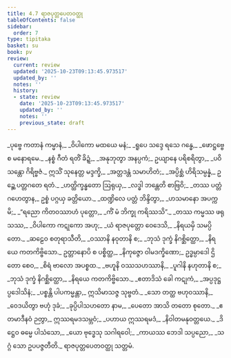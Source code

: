 ```yaml
---
title: 4.7 ရာဇပုတ္တပေတဝတ္ထု
tableOfContents: false
sidebar:
  order: 7
type: tipitaka
basket: su
book: pv
review:
  current: review
  updated: '2025-10-23T09:13:45.973517'
  updated_by: ''
  notes: ''
  history:
  - state: review
    date: '2025-10-23T09:13:45.973517'
    updated_by: ''
    notes: ''
    previous_state: draft
---
```



<ReviewStatus review={frontmatter.review} showDetails={true} />

<HypothesisAnnotation frontmatter={frontmatter} />

<DynamicBreadcrumb />

<Division number="753" book="pv" e="ch" v="19" p="211">

<Paragraph number="807" type="verses" book="pv">
_ပုဗ္ဗေ ကတာနံ ကမ္မာနံ,_  
_ဝိပါကော မထယေ မနံ;_  
_ရူပေ သဒ္ဒေ ရသေ ဂန္ဓေ,_  
_ဖောဋ္ဌဗ္ဗေ စ မနောရမေ._  

</Paragraph>

</Division>
<Division number="754" book="pv" e="ch" v="19" p="211">

<Paragraph number="808" type="verses" book="pv">
_နစ္စံ ဂီတံ ရတိံ ခိဍ္ဍံ,_  
_အနုဘုတွာ အနပ္ပကံ;_  
ဥယျာနေ ပရိစရိတွာ,_  
_ပဝိသန္တော ဂိရိဗ္ဗဇံ._  

</Paragraph>

</Division>
<Division number="755" book="pv" e="ch" v="19" p="211">

<Paragraph number="809" book="pv">
ဣသိံ သုနေတ္တ မဒ္ဒက္ခိ,_  
_အတ္တဒန္တံ သမာဟိတံ;_  
_အပ္ပိစ္ဆံ ဟိရိသမ္ပန္နံ,_  
ဥဉ္ဆေ ပတ္တဂတေ ရတံ._  

</Paragraph>

</Division>
<Division number="756" book="pv" e="ch" v="19" p="211">

<Paragraph number="810" type="verses" book="pv">
_ဟတ္ထိက္ခန္ဓတော ဩရုယှ,_  
_လဒ္ဓါ ဘန္တေတိ စာဗြဝိ;_  
_တဿ ပတ္တံ ဂဟေတွာန,_  
ဥစ္စံ ပဂ္ဂယှ ခတ္တိယော._  

</Paragraph>

</Division>
<Division number="757" book="pv" e="ch" v="19" p="211">

<Paragraph number="811" type="verses" book="pv">
_ထဏ္ဍိလေ ပတ္တံ ဘိန္ဒိတွာ,_  
_ဟသမာနော အပက္ကမိ;_  
_“ရညော ကိတဝဿာဟံ ပုတ္တော,_  
_ကိံ မံ ဘိက္ခု ကရိဿသိ”._  

</Paragraph>

</Division>
<Division number="758" book="pv" e="ch" v="19" p="212">

<Paragraph number="812" type="verses" book="pv">
_တဿ ကမ္မဿ ဖရုသဿ,_  
_ဝိပါကော ကဋုကော အဟု;_  
_ယံ ရာဇပုတ္တော ဝေဒေသိ,_  
_နိရယမှိ သမပ္ပိတော._  

</Paragraph>

</Division>
<Division number="759" book="pv" e="ch" v="19" p="212">

<Paragraph number="813" type="verses" book="pv">
_ဆဠေဝ စတုရာသီတိ,_  
_ဝဿာနိ နဝုတာနိ စ;_  
_ဘုသံ ဒုက္ခံ နိဂစ္ဆိတ္ထော,_  
_နိရယေ ကတကိဗ္ဗိသော._  

</Paragraph>

</Division>
<Division number="760" book="pv" e="ch" v="19" p="212">

<Paragraph number="814" book="pv">
ဥတ္တာနောပိ စ ပစ္စိတ္ထ,_  
_နိကုဇ္ဇော ဝါမဒက္ခိဏော;_  
ဥဒ္ဓမ္ပာဒေါ ဌိတော စေဝ,_  
_စိရံ ဗာလော အပစ္စထ._  

</Paragraph>

</Division>
<Division number="761" book="pv" e="ch" v="19" p="212">

<Paragraph number="815" type="verses" book="pv">
_ဗဟူနိ ဝဿသဟဿာနိ,_  
_ပူဂါနိ နဟုတာနိ စ;_  
_ဘုသံ ဒုက္ခံ နိဂစ္ဆိတ္ထော,_  
_နိရယေ ကတကိဗ္ဗိသော._  

</Paragraph>

</Division>
<Division number="762" book="pv" e="ch" v="19" p="212">

<Paragraph number="816" type="verses" book="pv">
_ဧတာဒိသံ ခေါ ကဋုကံ,_  
_အပ္ပဒုဋ္ဌပ္ပဒေါသိနံ;_  
_ပစ္စန္တိ ပါပကမ္မန္တာ,_  
ဣသိမာသဇ္ဇ သုဗ္ဗတံ._  

</Paragraph>

</Division>
<Division number="763" book="pv" e="ch" v="19" p="212">

<Paragraph number="817" type="verses" book="pv">
_သော တတ္ထ ဗဟုဝဿာနိ,_  
_ဝေဒယိတွာ ဗဟုံ ဒုခံ;_  
_ခုပ္ပိပါသဟတော နာမ,_  
_ပေတော အာသိ တတော စုတော._  

</Paragraph>

</Division>
<Division number="764" book="pv" e="ch" v="19" p="212">

<Paragraph number="818" type="verses" book="pv">
_ဧတမာဒီနဝံ ဉတွာ,_  
ဣဿရမဒသမ္ဘဝံ;_  
_ပဟာယ ဣဿရမဒံ,_  
_နိဝါတမနုဝတ္တယေ._  

</Paragraph>

</Division>
<Division number="765" book="pv" e="ch" v="19" p="212">

<Paragraph number="819" type="verses" book="pv">
_ဒိဋ္ဌေဝ ဓမ္မေ ပါသံသော,_  
_ယော ဗုဒ္ဓေသု သဂါရဝေါ;_  
_ကာယဿ ဘေဒါ သပ္ပညော,_  
_သဂ္ဂံ သော ဥပပဇ္ဇတီတိ._  


</Paragraph>
</Division>

<Paragraph number="820" type="center" book="pv">
ရာဇပုတ္တပေတဝတ္ထု သတ္တမံ.
</Paragraph>